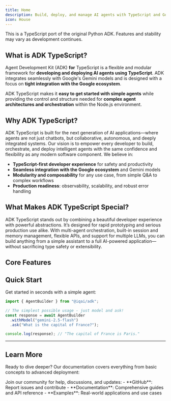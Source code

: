 ```yaml
---
title: Home
description: Build, deploy, and manage AI agents with TypeScript and Google's Gemini models
icon: House
---
```



<Callout type="warn" title="Work in Progress">
This is a TypeScript port of the original Python ADK. Features and stability may vary as development continues.
</Callout>

## What is ADK TypeScript?

Agent Development Kit (ADK) **for** TypeScript is a flexible and modular framework for **developing and deploying AI agents using TypeScript**. ADK integrates seamlessly with Google's Gemini models and is designed with a focus on **tight integration with the Google ecosystem**.

ADK TypeScript makes it **easy to get started with simple agents** while providing the control and structure needed for **complex agent architectures and orchestration** within the Node.js environment.

## Why ADK TypeScript?

ADK TypeScript is built for the next generation of AI applications—where agents are not just chatbots, but collaborative, autonomous, and deeply integrated systems. Our vision is to empower every developer to build, orchestrate, and deploy intelligent agents with the same confidence and flexibility as any modern software component. We believe in:

- **TypeScript-first developer experience** for safety and productivity
- **Seamless integration with the Google ecosystem** and Gemini models
- **Modularity and composability** for any use case, from simple Q&A to complex workflows
- **Production readiness**: observability, scalability, and robust error handling

## What Makes ADK TypeScript Special?

ADK TypeScript stands out by combining a beautiful developer experience with powerful abstractions. It’s designed for rapid prototyping and serious production use alike. With multi-agent orchestration, built-in session and memory management, flexible APIs, and support for multiple LLMs, you can build anything from a simple assistant to a full AI-powered application—without sacrificing type safety or extensibility.

## Core Features

<Cards>
  <Card
    title="🔀 Flexible Orchestration"
    description="Define workflows using workflow agents (Sequential, Parallel, Loop) for predictable pipelines, or leverage LLM-driven dynamic routing for adaptive behavior."
    href="/docs/agents"
  />

  <Card
    title="🤖 Multi-Agent System"
    description="Compose and orchestrate multiple agents for complex workflows and collaboration."
    href="/docs/agents/multi-agents"
  />

  <Card
    title="💾 Session & Memory Management"
    description="Persistent conversations with memory, state management, and context preservation across interactions and deployments."
    href="/docs/sessions"
  />

  <Card
    title="🧩 Flexible API"
    description="Design any kind of agent, from simple Q&A bots to advanced multi-step workflows, with a highly composable API."
    href="/docs/agents"
  />

  <Card
    title="✨ Easy Syntax with AgentBuilder"
    description="Create powerful agents with minimal code using the intuitive AgentBuilder API."
    href="/docs/get-started"
  />

  <Card
    title="🔄 Multi-LLM & AI SDK Integration"
    description="Seamlessly switch between and integrate multiple LLMs, including Gemini, GPT, and other AI SDK models."
    href="/docs/agents"
  />

  <Card
    title="🛠️ Rich Tool Ecosystem"
    description="Equip agents with diverse capabilities: use pre-built tools, create custom functions, integrate 3rd-party libraries, or use other agents as tools."
    href="/docs/tools"
  />

  <Card
    title="🚀 Deployment Ready"
    description="Containerize and deploy your TypeScript agents anywhere – run locally, scale with cloud services, or integrate into custom infrastructure."
    href="/docs/deploy"
  />

  <Card
    title="📊 Built-in Evaluation"
    description="Systematically assess agent performance using the evaluation module by testing both final responses and execution trajectories."
    href="/docs/evaluate"
  />

  <Card
    title="🧭 Built-in Tracing (OpenTelemetry)"
    description="Track, debug, and visualize agent execution and tool calls with first-class OpenTelemetry integration for observability and easier development."
    href="/docs/advanced"
  />
</Cards>

## Quick Start

Get started in seconds with a simple agent:

```typescript title="simple-agent.ts"
import { AgentBuilder } from "@iqai/adk";

// The simplest possible usage - just model and ask!
const response = await AgentBuilder
  .withModel("gemini-2.5-flash")
  .ask("What is the capital of France?");

console.log(response); // "The capital of France is Paris."
```

---

## Learn More

Ready to dive deeper? Our documentation covers everything from basic concepts to advanced deployment:

<Cards>
  <Card
    title="🏁 Get Started"
    description="Installation, quickstart, and your first agent"
    href="/docs/get-started"
  />

  <Card
    title="📚 Agents Guide"
    description="Learn about LLM agents, workflow agents, and custom agents"
    href="/docs/agents"
  />

  <Card
    title="🔧 Tools Reference"
    description="Built-in tools, custom functions, and third-party integrations"
    href="/docs/tools"
  />

  <Card
    title="🎯 Advanced Features"
    description="Sessions, memory, flows, and deployment strategies"
    href="/docs/advanced"
  />
</Cards>

<Callout type="info" title="Community & Support">
Join our community for help, discussions, and updates:
- **GitHub**: Report issues and contribute
- **Documentation**: Comprehensive guides and API reference
- **Examples**: Real-world applications and use cases
</Callout>

